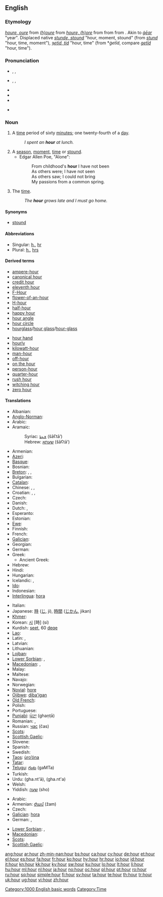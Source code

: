 ==English==

{{rank|thousand|looking|John|366|hour|air|reason|feel}}

===Etymology===
{{etyl|enm}} ''[[houre#Middle English|houre, oure]]'' from {{etyl|xno}} ''[[houre#Anglo-Norman|(h)oure]]'' from {{etyl|fro}} ''[[houre#Old French|houre, (h)ore]]'' from {{etyl|la}} {{term|hora|hōra|lang=la|hour}} from {{etyl|grc}} {{term|ὥρα||any time or period, whether of the year, month, or day|tr=hōrā|sc=polytonic|lang=grc}} from {{proto|Indo-European|yer-, yor-|year, season|lang=en}}. Akin to {{ang}} ''[[gear#Old English|ġēar]]'' "year". Displaced native {{enm}} ''[[stound#Middle English|stunde, stound]]'' "hour, moment, stound" (from {{ang}} ''[[stund#Old English|stund]]'' "hour, time, moment"), {{enm}} ''[[itid#Middle English|ȝetid, tid]]'' "hour, time" (from {{ang}} *''ġetīd'', compare {{etyl|osx|-}} ''[[getid#Old Low Saxon|getīd]]'' "hour, time").

===Pronunciation===
* {{a|RP|Australia}} {{enPR|ouər}}, {{IPA|/aʊə(ɹ)/}}, {{SAMPA|/aU@r/}}
* {{a|US|Canada}} {{enPR|our}}, {{IPA|/aʊɚ/}}, {{SAMPA|/aU@`/}}
* {{audio|en-us-hour.ogg|Audio (US)}}
* {{audio|En-uk-an hour.ogg|Audio (UK)}}
* {{rhymes|aʊər}}
* {{homophones|our}} {{i|depending on accent}}

===Noun===
{{wikipedia}}
{{en-noun}}

# A [[time]] period of sixty [[minute]]s; one twenty-fourth of a [[day]].
#: ''I spent an '''hour''' at lunch.''
# A [[season]], [[moment]], [[time]] or [[stound]].
#*Edgar Allen Poe, "Alone":
#*:From childhood's '''hour''' I have not been
#*:As others were; I have not seen
#*:As others saw; I could not bring
#*:My passions from a common spring.
# {{poetic}} The [[time]].
#: ''The '''hour''' grows late and I must go home.''

====Synonyms====
* [[stound]]

====Abbreviations====
* Singular: [[h.]], [[hr]]
* Plural: [[h.]], [[hrs]]

====Derived terms====
{{rel-top}}
* [[ampere-hour]]
* [[canonical hour]]
* [[credit hour]]
* [[eleventh hour]]
* [[F-Hour]]
* [[flower-of-an-hour]]
* [[H-hour]]
* [[half-hour]]
* [[happy hour]]
* [[hour angle]]
* [[hour circle]]
* [[hourglass]]/[[hour glass]]/[[hour-glass]]
{{rel-mid}}
* [[hour hand]]
* [[hourly]]
* [[kilowatt-hour]]
* [[man-hour]]
* [[off-hour]]
* [[on the hour]]
* [[person-hour]]
* [[quarter-hour]]
* [[rush hour]]
* [[witching hour]]
* [[zero hour]]
{{rel-bottom}}

{{lookfrom|hour}}

====Translations====
{{trans-top|Time period of sixty minutes}}
* Albanian: {{t-|sq|orë|f|xs=Albanian}}
* [[Anglo-Norman]]: {{tø|xno|houre}}
* Arabic: {{t+|ar|ساعة|f|tr=sāʕa}}
* Aramaic:
*: Syriac: [[ܫܥܬܐ]] (šāʕtā’) {{f}}
*: Hebrew: [[שעתא]] (šāʕtā’) {{f}}
* Armenian: {{t+|hy|ժամ|tr=žam}}
* [[Azeri]]: {{t+|az|saat|xs=Azeri}}
* [[Basque]]: {{t-|eu|ordu|xs=Basque}}
* Bosnian: {{t-|bs|sat|m}}
* [[Breton]]: {{t|br|eur|f|xs=Breton}}, {{t|br|eureier|xs=Breton}}, {{t|br|eurvezh|f|xs=Breton}}
* Bulgarian: {{t+|bg|час|m|čas}}
* [[Catalan]]: {{t-|ca|hora|f}}
* Chinese: {{t-|cmn|小時|sc=Hani}}, {{t-|cmn|小时|sc=Hani}}, {{t|cmn|xiǎoshísc=Latn}}
* Croatian: {{t+|hr|sat|m}}, {{t+|hr|ura|f}}, {{t-|hr|čas|m}}
* Czech: {{t+|cs|hodina|f}}
* Danish: {{t+|da|time}}
* Dutch: {{t+|nl|uur|n}}, {{t-|nl|stonde|f}}
* Esperanto: {{t-|eo|horo|xs=Esperanto}}
* Estonian: {{t-|et|tund}}
* [[Ewe]]: {{tø|ee|gaƒoƒo|xs=Ewe}}
* Finnish: {{t+|fi|tunti}}
* French: {{t+|fr|heure|f}}
* [[Galician]]: {{t-|gl|hora|f|xs=Galician}}
* Georgian: {{t-|ka|საათი|tr=saat’i|sc=Geor|xs=Georgian}}
* German: {{t+|de|Stunde|f}}
* Greek: {{t+|el|ώρα|f|tr=óra}}
** Ancient Greek: {{tø|grc|ὥρα|f|tr=hóra|xs=Ancient Greek}}
* Hebrew: {{t+|he|שעה|f|tr=shah-AH}}
* Hindi: {{t-|hi|घंटा|tr=gha.nt'ā|xs=Hindi}}
* Hungarian: {{t+|hu|óra}}
* Icelandic: {{t+|is|klukkustund}}, {{t+|is|klukkutími}}
* [[Ido]]: {{t+|io|horo|xs=Ido}}
* Indonesian: {{t-|id|jam|xs=Indonesian}}
* [[Interlingua]]: [[hora]]
{{trans-mid}}
* Italian: {{t+|it|ora|f}}
* Japanese: [[時]] ([[じ]], ji), [[時間]] ([[じかん]], jikan)
* [[Khmer]]: {{t-|km|ម៉ោង|sc=Khmr|xs=Khmer}}
* Korean: [[시]] [時] (si)
* Kurdish: [[seet]], 60 [[deqe]]
* [[Lao]]: {{t+|lo|ຊົ່ວໂມງ|tr=sua-mööng|sc=Laoo|xs=Lao}}
* Latin: {{t|la|hora}}, {{t|la|hora|f}}
* Latvian: {{t-|lv|stunda|f|xs=Latvian}}
* Lithuanian: {{t+|lt|valanda|f|xs=Lithuanian}}
* [[Lojban]]: {{t-|jbo|cacra|xs=Lojban}}
* [[Lower Sorbian]]: {{tø|dsb|góźina|f}},  {{tø|dsb|góźinka|f}}
* [[Macedonian]]: {{t+|mk|час|m|tr=čas}},  {{t|mk|саат|m|tr=sáat}}
* Malay: {{t+|ms|jam|xs=Malay}}
* Maltese: {{t-|mt|siegħa|xs=Maltese}}
* Navajo: {{tø|nv|óola}}
* Norwegian: {{t+|no|time}}
* [[Novial]]: [[hore]]
* [[Ojibwe]]: [[diba'igan]]
* [[Old French]]: {{tø|fro|eure|f}}
* Polish: {{t+|pl|godzina|f}}
* Portuguese: {{t+|pt|hora|f}}
* [[Punjabi]]: [[ਘੰਟਾ]] (ghaṇṭā)
* Romanian: {{t+|ro|oră|f}}, {{t+|ro|ceas|m|f}}
* Russian: [[час]] (čas) {{f}}
* [[Scots]]: {{tø|sco|oor|xs=Scots}}
* [[Scottish Gaelic]]: {{t-|gd|uair|f|xs=Scottish Gaelic}}
* Slovene: {{t+|sl|ura|f}}
* Spanish: {{t+|es|hora|f}}
* Swedish: {{t+|sv|timme|c}}
* [[Taos]]: [[ùro’óna]]
* [[Tatar]]: {{t+|tt|сәгать|sc=Cyrl|xs=Tatar}}
* [[Telugu]]: [[గంట]] (gaMTa)
* Turkish: {{t+|tr|saat}}
* Urdu: {{ur-Arab|[[گھنٹا]]}} (gha.nt'ā), {{ur-Arab|[[گھنٹہ]]}} (gha.nt'a)
* Welsh: {{t+|cy|awr|f|xs=Welsh}}
* Yiddish: [[שעה]] (sho) {{f}}
{{trans-bottom}}

{{trans-top|the time}}
* Arabic: {{t+|ar|وقت|alt=وَقْت}}
* Armenian: [[ժամ]] (žam)
* Czech: {{t+|cs|hodina|f}}
* [[Galician]]: [[hora]] {{f}}
* German: {{t+|de|Zeit|f}}, {{t+|de|Uhr}}
{{trans-mid}}
* [[Lower Sorbian]]: {{tø|dsb|cas|m}},  {{tø|dsb|štunda|f}}
* [[Macedonian]]: {{qualifier|with definite article suffix}} {{t|mk|часот|m|tr=čásot}}
* [[Scots]]: {{tø|sco|oor|xs=Scots}}
* [[Scottish Gaelic]]: {{t-|gd|uair|f|xs=Scottish Gaelic}}
{{trans-bottom}}

[[Category:1000 English basic words]]
[[Category:Time]]

[[ang:hour]]
[[ar:hour]]
[[zh-min-nan:hour]]
[[bs:hour]]
[[ca:hour]]
[[cy:hour]]
[[de:hour]]
[[et:hour]]
[[el:hour]]
[[es:hour]]
[[fa:hour]]
[[fr:hour]]
[[ko:hour]]
[[hy:hour]]
[[hr:hour]]
[[io:hour]]
[[id:hour]]
[[it:hour]]
[[kn:hour]]
[[kk:hour]]
[[ky:hour]]
[[sw:hour]]
[[ku:hour]]
[[lo:hour]]
[[lt:hour]]
[[li:hour]]
[[hu:hour]]
[[ml:hour]]
[[nl:hour]]
[[ja:hour]]
[[no:hour]]
[[oc:hour]]
[[pl:hour]]
[[pt:hour]]
[[ro:hour]]
[[ru:hour]]
[[sq:hour]]
[[simple:hour]]
[[fi:hour]]
[[sv:hour]]
[[ta:hour]]
[[te:hour]]
[[th:hour]]
[[tr:hour]]
[[uk:hour]]
[[ug:hour]]
[[vi:hour]]
[[zh:hour]]